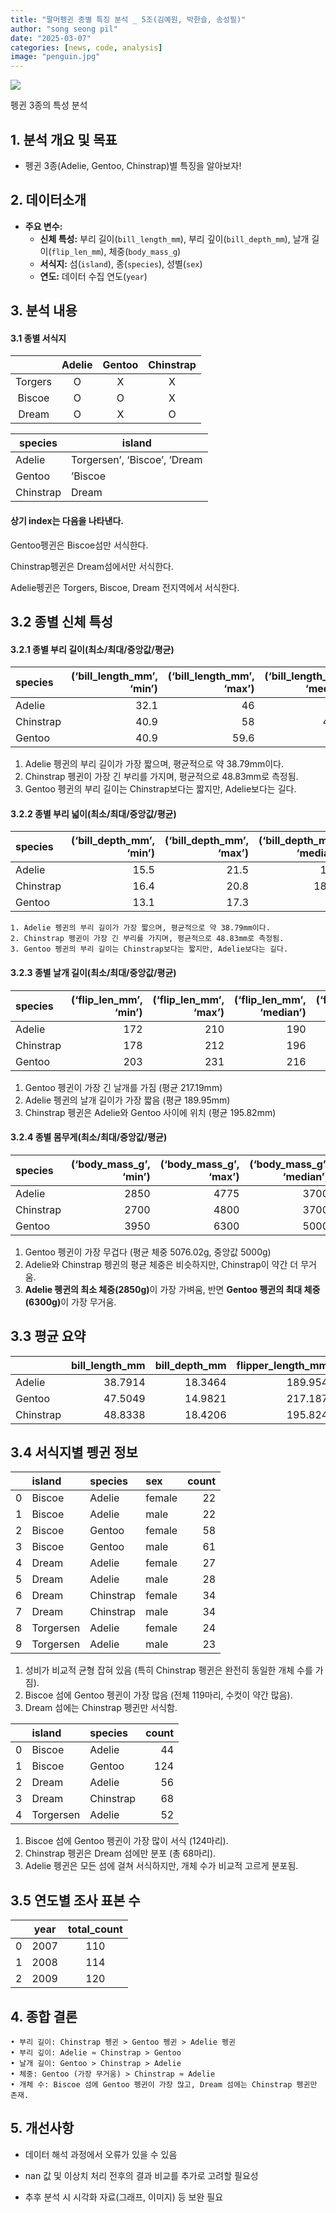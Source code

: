 ```yaml
---
title: "팔머펭귄 종별 특징 분석 _ 5조(김예원, 박한슬, 송성필)"
author: "song seong pil"
date: "2025-03-07"
categories: [news, code, analysis]
image: "penguin.jpg"
---
```


![](penguin.jpg)

펭귄 3종의 특성 분석

## 1. 분석 개요 및 목표

-   펭귄 3종(Adelie, Gentoo, Chinstrap)별 특징을 알아보자!

## 2. 데이터소개

-   **주요 변수:**
    -   **신체 특성:** 부리 길이(`bill_length_mm`), 부리 깊이(`bill_depth_mm`), 날개 길이(`flip_len_mm`), 체중(`body_mass_g`)
    -   **서식지:** 섬(`island`), 종(`species`), 성별(`sex`)
    -   **연도:** 데이터 수집 연도(`year`)

## 3. 분석 내용

#### 3.1 종별 서식지

|         | Adelie | Gentoo | Chinstrap |
|:-------:|:------:|:------:|:---------:|
| Torgers |   O    |   X    |     X     |
| Biscoe  |   O    |   O    |     X     |
|  Dream  |   O    |   X    |     O     |

| species   | island                       |
|-----------|------------------------------|
| Adelie    | Torgersen', 'Biscoe', 'Dream |
| Gentoo    | 'Biscoe                      |
| Chinstrap | Dream                        |

#### 상기 index는 다음을 나타낸다.

Gentoo펭귄은 Biscoe섬만 서식한다.

Chinstrap펭귄은 Dream섬에서만 서식한다.

Adelie펭귄은 Torgers, Biscoe, Dream 전지역에서 서식한다.

## 3.2 종별 신체 특성

#### 3.2.1 종별 부리 길이(최소/최대/중앙값/평균)

| species | ('bill_length_mm', 'min') | ('bill_length_mm', 'max') | ('bill_length_mm', 'median') | ('bill_length_mm', 'mean') |
|:--------------|--------------:|--------------:|--------------:|--------------:|
| Adelie | 32.1 | 46 | 38.8 | 38.7914 |
| Chinstrap | 40.9 | 58 | 49.55 | 48.8338 |
| Gentoo | 40.9 | 59.6 | 47.3 | 47.5049 |

1.  Adelie 펭귄의 부리 길이가 가장 짧으며, 평균적으로 약 38.79mm이다.
2.  Chinstrap 펭귄이 가장 긴 부리를 가지며, 평균적으로 48.83mm로 측정됨.
3.  Gentoo 펭귄의 부리 길이는 Chinstrap보다는 짧지만, Adelie보다는 길다.

#### 3.2.2 종별 부리 넓이(최소/최대/중앙값/평균)

| species | ('bill_depth_mm', 'min') | ('bill_depth_mm', 'max') | ('bill_depth_mm', 'median') | ('bill_depth_mm', 'mean') |
|:--------------|--------------:|--------------:|--------------:|--------------:|
| Adelie | 15.5 | 21.5 | 18.4 | 18.3464 |
| Chinstrap | 16.4 | 20.8 | 18.45 | 18.4206 |
| Gentoo | 13.1 | 17.3 | 15 | 14.9821 |

```         
1. Adelie 펭귄의 부리 길이가 가장 짧으며, 평균적으로 약 38.79mm이다.
2. Chinstrap 펭귄이 가장 긴 부리를 가지며, 평균적으로 48.83mm로 측정됨.
3. Gentoo 펭귄의 부리 길이는 Chinstrap보다는 짧지만, Adelie보다는 길다.
```

#### 3.2.3 종별 날개 길이(최소/최대/중앙값/평균)

| species | ('flip_len_mm', 'min') | ('flip_len_mm', 'max') | ('flip_len_mm', 'median') | ('flip_len_mm', 'mean') |
|:--------------|--------------:|--------------:|--------------:|--------------:|
| Adelie | 172 | 210 | 190 | 189.954 |
| Chinstrap | 178 | 212 | 196 | 195.824 |
| Gentoo | 203 | 231 | 216 | 217.187 |

1.  Gentoo 펭귄이 가장 긴 날개를 가짐 (평균 217.19mm)
2.  Adelie 펭귄의 날개 길이가 가장 짧음 (평균 189.95mm)
3.  Chinstrap 펭귄은 Adelie와 Gentoo 사이에 위치 (평균 195.82mm)

#### 3.2.4 종별 몸무게(최소/최대/중앙값/평균)

| species | ('body_mass_g', 'min') | ('body_mass_g', 'max') | ('body_mass_g', 'median') | ('body_mass_g', 'mean') |
|:--------------|--------------:|--------------:|--------------:|--------------:|
| Adelie | 2850 | 4775 | 3700 | 3700.66 |
| Chinstrap | 2700 | 4800 | 3700 | 3733.09 |
| Gentoo | 3950 | 6300 | 5000 | 5076.02 |

1. Gentoo 펭귄이 가장 무겁다 (평균 체중 5076.02g, 중앙값 5000g)
2. Adelie와 Chinstrap 펭귄의 평균 체중은 비슷하지만, Chinstrap이 약간 더 무거움.
3. **Adelie 펭귄의 최소 체중(2850g)**이 가장 가벼움, 반면 **Gentoo 펭귄의 최대 체중(6300g)**이 가장 무거움.

## 3.3 평균 요약

|           | bill_length_mm | bill_depth_mm | flipper_length_mm | body_mass_g |
|:----------|---------------:|--------------:|------------------:|------------:|
| Adelie    |        38.7914 |       18.3464 |           189.954 |     3700.66 |
| Gentoo    |        47.5049 |       14.9821 |           217.187 |     5076.02 |
| Chinstrap |        48.8338 |       18.4206 |           195.824 |     3733.09 |

## 3.4 서식지별 펭귄 정보

|     | island    | species   | sex    | count |
|----:|:----------|:----------|:-------|------:|
|   0 | Biscoe    | Adelie    | female |    22 |
|   1 | Biscoe    | Adelie    | male   |    22 |
|   2 | Biscoe    | Gentoo    | female |    58 |
|   3 | Biscoe    | Gentoo    | male   |    61 |
|   4 | Dream     | Adelie    | female |    27 |
|   5 | Dream     | Adelie    | male   |    28 |
|   6 | Dream     | Chinstrap | female |    34 |
|   7 | Dream     | Chinstrap | male   |    34 |
|   8 | Torgersen | Adelie    | female |    24 |
|   9 | Torgersen | Adelie    | male   |    23 |

1.  성비가 비교적 균형 잡혀 있음 (특히 Chinstrap 펭귄은 완전히 동일한 개체 수를 가짐).
2.  Biscoe 섬에 Gentoo 펭귄이 가장 많음 (전체 119마리, 수컷이 약간 많음).
3.  Dream 섬에는 Chinstrap 펭귄만 서식함.

|     | island    | species   | count |
|----:|:----------|:----------|------:|
|   0 | Biscoe    | Adelie    |    44 |
|   1 | Biscoe    | Gentoo    |   124 |
|   2 | Dream     | Adelie    |    56 |
|   3 | Dream     | Chinstrap |    68 |
|   4 | Torgersen | Adelie    |    52 |

1.  Biscoe 섬에 Gentoo 펭귄이 가장 많이 서식 (124마리).
2.  Chinstrap 펭귄은 Dream 섬에만 분포 (총 68마리).
3.  Adelie 펭귄은 모든 섬에 걸쳐 서식하지만, 개체 수가 비교적 고르게 분포됨.

## 3.5 연도별 조사 표본 수

|     | year | total_count |
|:----|:----:|:-----------:|
| 0   | 2007 |     110     |
| 1   | 2008 |     114     |
| 2   | 2009 |     120     |

## 4. 종합 결론

```         
• 부리 길이: Chinstrap 펭귄 > Gentoo 펭귄 > Adelie 펭귄
• 부리 깊이: Adelie ≈ Chinstrap > Gentoo
• 날개 길이: Gentoo > Chinstrap > Adelie
• 체중: Gentoo (가장 무거움) > Chinstrap ≈ Adelie
• 개체 수: Biscoe 섬에 Gentoo 펭귄이 가장 많고, Dream 섬에는 Chinstrap 펭귄만 존재.
```

## 5. 개선사항

-   데이터 해석 과정에서 오류가 있을 수 있음

-   nan 값 및 이상치 처리 전후의 결과 비교를 추가로 고려할 필요성

-   추후 분석 시 시각화 자료(그래프, 이미지) 등 보완 필요

